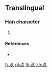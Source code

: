 ==Translingual==

===Han character===
{{Han char|rn=85|rad=水|as=03|sn=6|four=|canj=ENO,XENO}}

# {{defn|Han|sort=水03}}

====References====
* {{Han ref|kx=0607.051|hdz=31554.041|uh=6C63|ud=27747}}

[[fr:汣]]
[[pl:汣]]
[[th:汣]]
[[zh:汣]]